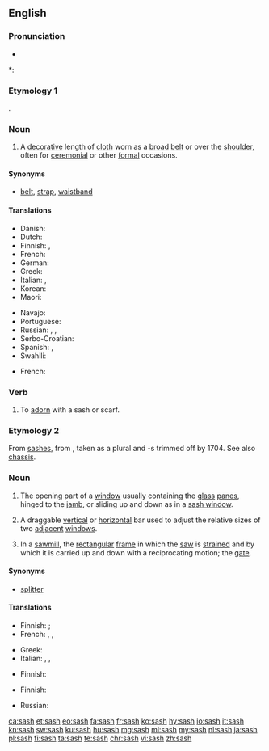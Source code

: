 ==English==

===Pronunciation===
* {{audio|en-us-sash.ogg|Audio (US)|lang=en}}

*: {{rhymes|æʃ|lang=en}}

===Etymology 1===
{{etyl|ar|en}} {{term|شَاش||muslin cloth|lang=ar}}.

===Noun===
{{en-noun|es}}

# A [[decorative]] length of [[cloth]] worn as a [[broad]] [[belt]] or over the [[shoulder]], often for [[ceremonial]] or other [[formal]] occasions.

====Synonyms====
* [[belt]], [[strap]], [[waistband]]

====Translations====
{{trans-top|decorative length of cloth}}
* Danish: {{t|da|skærf|n}}
* Dutch: {{t|nl|sjerp}}
* Finnish: {{t+|fi|nauha}}, {{t+|fi|vyö}}
* French: {{t+|fr|écharpe|f}}
* German: {{t|de|Schärpe|f}}
* Greek: {{t+|el|ζώνη|f}}
* Italian: {{t+|it|fascia|f}}, {{t+|it|sciarpa|f}}
* Korean: {{t|ko|허리띠|sc=Kore}}
* Maori: {{t|mi|tāpeka}}
{{trans-mid}}
* Navajo: {{t|nv|sis}}
* Portuguese: {{t+|pt|faixa|f}}
* Russian: {{t+|ru|по́яс|m|sc=Cyrl}}, {{t+|ru|куша́к|m|sc=Cyrl}} {{qualifier|belt}}, {{t+|ru|ле́нта|f|sc=Cyrl}} {{qualifier|tape, ribbon, band}}
* Serbo-Croatian: {{t+|sh|ešarpa}}
* Spanish: {{t+|es|banda|f}}, {{t+|es|faja|f}}
* Swahili: {{t+|sw|shuka}}
{{trans-bottom}}

{{checktrans-top}}
* French: {{t-check|fr|large ceinture à noeud}}
{{trans-bottom}}

===Verb===
{{en-verb|es}}

# {{context|transitive|lang=en}} To [[adorn]] with a sash or scarf.
#: {{rfquotek|Burke}}

===Etymology 2===
{{defdate|circa 1680}} From [[sashes]], from {{etyl|fr|en}} {{term|châssis||frame (of a window or door)|lang=fr}}, taken as a plural and -s trimmed off by 1704. See also [[chassis]].

===Noun===
{{en-noun|es}}

# The opening part of a [[window]] usually containing the [[glass]] [[panes]], hinged to the [[jamb]], or sliding up and down as in a [[sash window]].
# {{context|software|graphical user interface|lang=en}} A draggable [[vertical]] or [[horizontal]] bar used to adjust the relative sizes of two [[adjacent]] [[window]]s.
# In a [[sawmill]], the [[rectangular]] [[frame]] in which the [[saw]] is [[strain]]ed and by which it is carried up and down with a reciprocating motion; the [[gate]].

====Synonyms====
* {{sense|GUI}} [[splitter]]

====Translations====
{{trans-top|opening part of a window}}
* Finnish: {{t+|fi|ikkuna}}; {{t|fi|ikkunanpuite}}
* French: {{t+|fr|ventail|m}}, {{t+|fr|battant|m}}, {{t+|fr|ouvrant|m}}
{{trans-mid}}
* Greek: {{t+|el|ορθοστάτης|m}}
* Italian: {{t+|it|battente|m}}, {{t+|it|anta|f}}, {{t+|it|persiana|f}}
{{trans-bottom}}

{{trans-top|graphical user interface: draggable bar}}
* Finnish: {{t+|fi|kehys}}
{{trans-mid}}
{{trans-bottom}}

{{trans-top|rectangular frame in which a saw is strained}}
* Finnish: {{t+|fi|raami}}
{{trans-mid}}
* Russian: {{t+|ru|ра́ма|f|sc=Cyrl}}
{{trans-bottom}}

[[ca:sash]]
[[et:sash]]
[[eo:sash]]
[[fa:sash]]
[[fr:sash]]
[[ko:sash]]
[[hy:sash]]
[[io:sash]]
[[it:sash]]
[[kn:sash]]
[[sw:sash]]
[[ku:sash]]
[[hu:sash]]
[[mg:sash]]
[[ml:sash]]
[[my:sash]]
[[nl:sash]]
[[ja:sash]]
[[pl:sash]]
[[fi:sash]]
[[ta:sash]]
[[te:sash]]
[[chr:sash]]
[[vi:sash]]
[[zh:sash]]